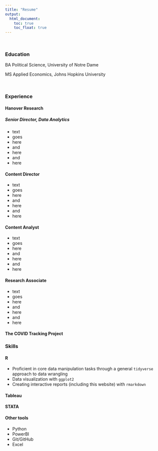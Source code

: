 ```yaml
---
title: "Resume"
output:
  html_document:
    toc: true
    toc_float: true
---
```


&nbsp;

### Education
BA Political Science, University of Notre Dame

MS Applied Economics, Johns Hopkins University

&nbsp;

### Experience
#### Hanover Research
##### Senior Director, Data Analytics
* text
* goes
* here
* and 
* here
* and 
* here

#### Content Director
* text
* goes
* here
* and 
* here
* and 
* here

#### Content Analyst
* text
* goes
* here
* and 
* here
* and 
* here

#### Research Associate
* text
* goes
* here
* and 
* here
* and 
* here

#### The COVID Tracking Project


### Skills
#### R
* Proficient in core data manipulation tasks through a general `tidyverse` approach to data wrangling
* Data visualization with `ggplot2`
* Creating interactive reports (including this website) with `rmarkdown`


#### Tableau
#### STATA
#### Other tools
* Python
* PowerBI
* Git/GitHub
* Excel



